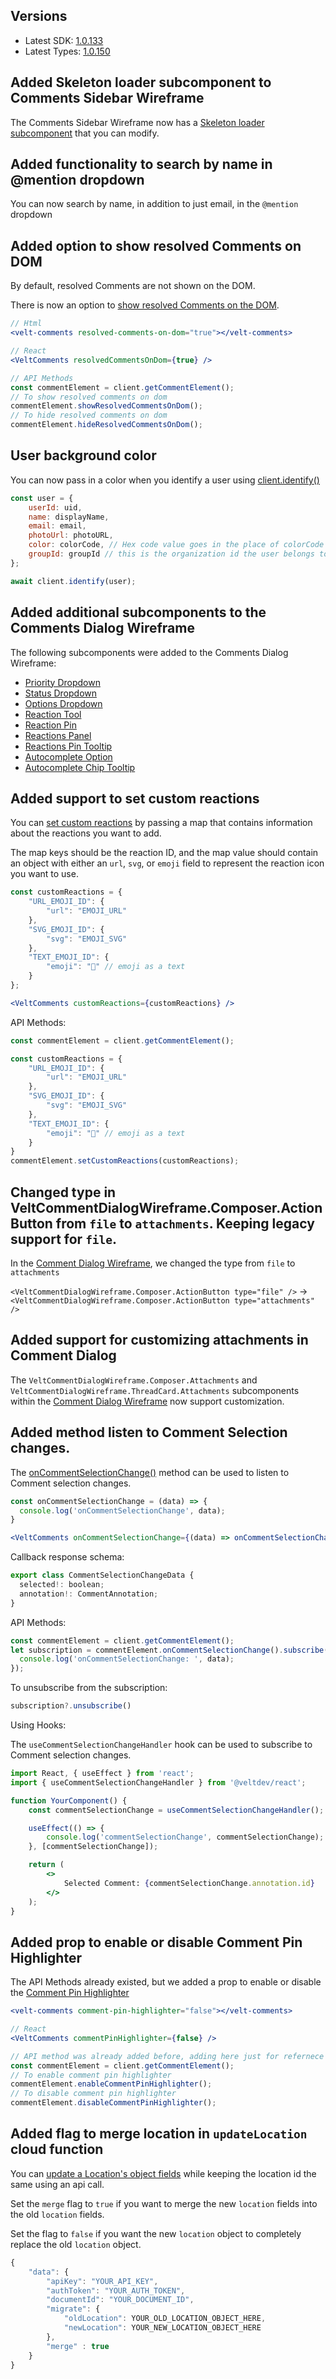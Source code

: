 ## Versions

- Latest SDK: [1.0.133](https://www.npmjs.com/package/@veltdev/react)
- Latest Types: [1.0.150](https://www.npmjs.com/package/@veltdev/types)


## Added Skeleton loader subcomponent to Comments Sidebar Wireframe

The Comments Sidebar Wireframe now has a [Skeleton loader subcomponent](/ui-customization/features/async/comments/comment-sidebar-components) that you can modify.

## Added functionality to search by name in @mention dropdown

You can now search by name, in addition to just email, in the `@mention` dropdown

## Added option to show resolved Comments on DOM

By default, resolved Comments are not shown on the DOM.

There is now an option to [show resolved Comments on the DOM](/async-collaboration/comments/customize-behavior/visibility-controls).

```jsx
// Html
<velt-comments resolved-comments-on-dom="true"></velt-comments>

// React
<VeltComments resolvedCommentsOnDom={true} />

// API Methods
const commentElement = client.getCommentElement();
// To show resolved comments on dom
commentElement.showResolvedCommentsOnDom();
// To hide resolved comments on dom
commentElement.hideResolvedCommentsOnDom();
```

## User background color
 
You can now pass in a color when you identify a user using [client.identify()](/get-started/advanced)

```jsx
const user = {
    userId: uid,
    name: displayName,
    email: email,
    photoUrl: photoURL,
    color: colorCode, // Hex code value goes in the place of colorCode
    groupId: groupId // this is the organization id the user belongs to.
};

await client.identify(user);
```

## Added additional subcomponents to the Comments Dialog Wireframe

The following subcomponents were added to the Comments Dialog Wireframe:
 - [Priority Dropdown](/ui-customization/features/async/comments/comment-dialog/subcomponents/priority-dropdown)
 - [Status Dropdown](/ui-customization/features/async/comments/comment-dialog/subcomponents/status-dropdown)
 - [Options Dropdown](/ui-customization/features/async/comments/comment-dialog/subcomponents/options-dropdown)
 - [Reaction Tool](/ui-customization/features/async/comments/comment-dialog/subcomponents/reaction-tool)
 - [Reaction Pin](/ui-customization/features/async/comments/comment-dialog/subcomponents/reaction-pin)
 - [Reactions Panel](/ui-customization/features/async/comments/comment-dialog/subcomponents/reactions-panel)
 - [Reactions Pin Tooltip](/ui-customization/features/async/comments/comment-dialog/subcomponents/reaction-pin-tooltip)
 - [Autocomplete Option](/ui-customization/features/async/comments/comment-dialog/subcomponents/autocomplete-option)
 - [Autocomplete Chip Tooltip](/ui-customization/features/async/comments/comment-dialog/subcomponents/autocomplete-chip-tooltip)

## Added support to set custom reactions

You can [set custom reactions](/async-collaboration/comments/customize-behavior/multimedia) by passing a map that contains information about the reactions you want to add.

The map keys should be the reaction ID, and the map value should contain an object with either an `url`, `svg`, or `emoji` field to represent the reaction icon you want to use.

```jsx
const customReactions = {
    "URL_EMOJI_ID": {
        "url": "EMOJI_URL"
    },
    "SVG_EMOJI_ID": {
        "svg": "EMOJI_SVG"
    },
    "TEXT_EMOJI_ID": {
        "emoji": "🤣" // emoji as a text
    }
};

<VeltComments customReactions={customReactions} />
```


API Methods:

```jsx
const commentElement = client.getCommentElement();

const customReactions = {
    "URL_EMOJI_ID": {
        "url": "EMOJI_URL"
    },
    "SVG_EMOJI_ID": {
        "svg": "EMOJI_SVG"
    },
    "TEXT_EMOJI_ID": {
        "emoji": "🤣" // emoji as a text
    }
}
commentElement.setCustomReactions(customReactions);
```

## Changed  type in VeltCommentDialogWireframe.Composer.ActionButton from `file` to `attachments`. Keeping legacy support for `file`.

In the [Comment Dialog Wireframe](/ui-customization/features/async/comments/comment-dialog-components), we changed the type from `file`  to `attachments`

`<VeltCommentDialogWireframe.Composer.ActionButton type="file" />` ->  `<VeltCommentDialogWireframe.Composer.ActionButton type="attachments" />`

## Added support for customizing attachments in Comment Dialog

The `VeltCommentDialogWireframe.Composer.Attachments` and `VeltCommentDialogWireframe.ThreadCard.Attachments` subcomponents within the [Comment Dialog Wireframe](/ui-customization/features/async/comments/comment-dialog-components) now support customization.

## Added method listen to Comment Selection changes.

The [onCommentSelectionChange()](/async-collaboration/comments/customize-behavior#event-subscription) method can be used to listen to Comment selection changes.


```jsx
const onCommentSelectionChange = (data) => {
  console.log('onCommentSelectionChange', data);
}

<VeltComments onCommentSelectionChange={(data) => onCommentSelectionChange(data)} />
```

Callback response schema:

```jsx
export class CommentSelectionChangeData {
  selected!: boolean;
  annotation!: CommentAnnotation;
}
```

API Methods:

```jsx
const commentElement = client.getCommentElement();
let subscription = commentElement.onCommentSelectionChange().subscribe((data) => {
  console.log('onCommentSelectionChange: ', data);
});
```

To unsubscribe from the subscription:
```jsx
subscription?.unsubscribe()
```

Using Hooks:

The `useCommentSelectionChangeHandler` hook can be used to subscribe to Comment selection changes.

```jsx
import React, { useEffect } from 'react';
import { useCommentSelectionChangeHandler } from '@veltdev/react';

function YourComponent() {
    const commentSelectionChange = useCommentSelectionChangeHandler();

    useEffect(() => {
        console.log('commentSelectionChange', commentSelectionChange);
    }, [commentSelectionChange]);

    return (
        <>
            Selected Comment: {commentSelectionChange.annotation.id}
        </>
    );
}
```

## Added prop to enable or disable Comment Pin Highlighter

The API Methods already existed, but we added a prop to enable or disable the [Comment Pin Highlighter](/async-collaboration/comments/customize-behavior/ui-controls)

```jsx
<velt-comments comment-pin-highlighter="false"></velt-comments>

// React
<VeltComments commentPinHighlighter={false} />

// API method was already added before, adding here just for refernece purpose
const commentElement = client.getCommentElement();
// To enable comment pin highlighter
commentElement.enableCommentPinHighlighter();
// To disable comment pin highlighter
commentElement.disableCommentPinHighlighter();
```

## Added flag to merge location in `updateLocation` cloud function

You can [update a Location's object fields](/key-concepts/locations/setup/api-update-location) while keeping the location id the same using an api call.

Set the `merge` flag to `true` if you want to merge the new `location` fields into the old `location` fields.

Set the flag to `false` if you want the new `location` object to completely replace the old `location` object.

```jsx
{
    "data": {
        "apiKey": "YOUR_API_KEY",
        "authToken": "YOUR_AUTH_TOKEN",
        "documentId": "YOUR_DOCUMENT_ID",
        "migrate": {
            "oldLocation": YOUR_OLD_LOCATION_OBJECT_HERE,
            "newLocation": YOUR_NEW_LOCATION_OBJECT_HERE
        },
        "merge" : true
    }
}
```

